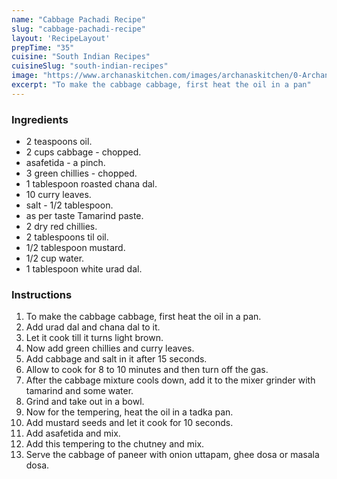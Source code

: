 ---
name: "Cabbage Pachadi Recipe"
slug: "cabbage-pachadi-recipe"
layout: 'RecipeLayout'
prepTime: "35"
cuisine: "South Indian Recipes"
cuisineSlug: "south-indian-recipes"
image: "https://www.archanaskitchen.com/images/archanaskitchen/0-Archanas-Kitchen-Recipes/2017/6-april/cabbage_pachadi_recipe_thogayal-3.jpg"
excerpt: "To make the cabbage cabbage, first heat the oil in a pan"
---

### Ingredients

-  2 teaspoons oil.
-  2 cups cabbage - chopped.
-  asafetida - a pinch.
-  3 green chillies - chopped.
-  1 tablespoon roasted chana dal.
-  10 curry leaves.
-  salt - 1/2 tablespoon.
-  as per taste Tamarind paste.
-  2 dry red chillies.
- 2 tablespoons til oil.
-  1/2 tablespoon mustard.
-  1/2 cup water.
-  1 tablespoon white urad dal.

### Instructions

1. To make the cabbage cabbage, first heat the oil in a pan.
1. Add urad dal and chana dal to it.
1. Let it cook till it turns light brown.
1. Now add green chillies and curry leaves.
1. Add cabbage and salt in it after 15 seconds.
1. Allow to cook for 8 to 10 minutes and then turn off the gas.
1. After the cabbage mixture cools down, add it to the mixer grinder with tamarind and some water.
1. Grind and take out in a bowl.
1. Now for the tempering, heat the oil in a tadka pan.
1. Add mustard seeds and let it cook for 10 seconds.
1. Add asafetida and mix.
1. Add this tempering to the chutney and mix.
1. Serve the cabbage of paneer with onion uttapam, ghee dosa or masala dosa.
